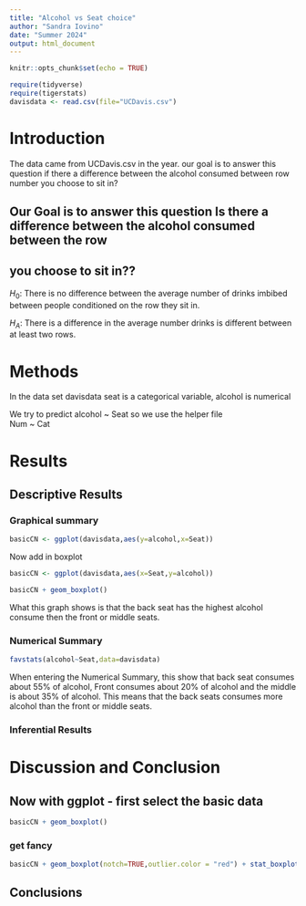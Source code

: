 ```yaml
---
title: "Alcohol vs Seat choice"
author: "Sandra Iovino"
date: "Summer 2024"
output: html_document
---
```


```r
knitr::opts_chunk$set(echo = TRUE)
```
 

```r
require(tidyverse)
require(tigerstats)
davisdata <- read.csv(file="UCDavis.csv")
```

# Introduction  
The data came from UCDavis.csv in the year. 
our goal is to answer this question if there a difference between the alcohol consumed between row number you choose to sit in?   

## Our Goal is to answer this question Is there a difference between the alcohol consumed between the row
## you choose to sit in??

$H_0$: There is no difference between the average number of drinks imbibed between people conditioned on the row they sit in.  

$H_A$: There is a difference in the average number drinks is different between at least two rows.

# Methods  
In the data set davisdata seat is a categorical variable, alcohol is numerical   

We try to predict alcohol ~ Seat so we use the  helper file    
Num ~ Cat  

# Results 

## Descriptive Results


### Graphical summary 

```r
basicCN <- ggplot(davisdata,aes(y=alcohol,x=Seat))
```

Now add in boxplot

```r
basicCN <- ggplot(davisdata,aes(x=Seat,y=alcohol))

basicCN + geom_boxplot()
```

  What this graph shows is that the back seat has the highest alcohol consume then the front or middle seats.  


### Numerical Summary
```r
favstats(alcohol~Seat,data=davisdata)
```
  When entering the Numerical Summary, this show that back seat consumes about 55% of alcohol, Front   consumes about 20% of alcohol and the middle is about 35% of alcohol. This means that the back seats    consumes more alcohol than the front or middle seats.    

### Inferential Results

# Discussion and Conclusion




## Now with ggplot - first select the basic data


```r
basicCN + geom_boxplot()
```
  
  
### get fancy  

```r
basicCN + geom_boxplot(notch=TRUE,outlier.color = "red") + stat_boxplot(geom ='errorbar') + labs(title="Fancy notch boxplot \n with 2 lines")
```


## Conclusions


